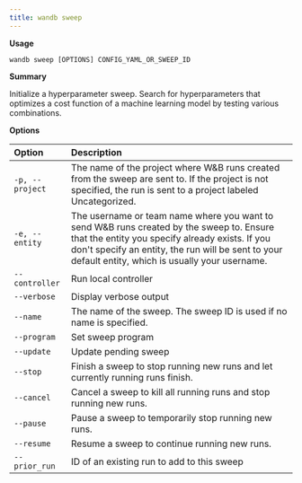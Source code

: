 ---
title: wandb sweep
---

**Usage**

`wandb sweep [OPTIONS] CONFIG_YAML_OR_SWEEP_ID`

**Summary**

Initialize a hyperparameter sweep. Search for hyperparameters that optimizes
a cost function of a machine learning model by testing various combinations.


**Options**

| **Option** | **Description** |
| :--- | :--- |
| `-p, --project` | The name of the project where W&B runs created from   the sweep are sent to. If the project is not specified, the run is sent to a project labeled   Uncategorized. |
| `-e, --entity` | The username or team name where you want to send W&B   runs created by the sweep to. Ensure that the entity you specify already exists. If you don't specify an   entity, the run will be sent to your default entity, which is usually your username. |
| `--controller` | Run local controller |
| `--verbose` | Display verbose output |
| `--name` | The name of the sweep. The sweep ID is used if no name   is specified. |
| `--program` | Set sweep program |
| `--update` | Update pending sweep |
| `--stop` | Finish a sweep to stop running new runs and let   currently running runs finish. |
| `--cancel` | Cancel a sweep to kill all running runs and stop   running new runs. |
| `--pause` | Pause a sweep to temporarily stop running new runs. |
| `--resume` | Resume a sweep to continue running new runs. |
| `--prior_run` | ID of an existing run to add to this sweep |



